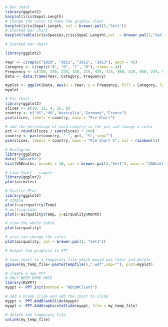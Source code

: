 ```{r}
# Bar chart
library(ggplot2)
barplot(iris$Sepal.Length)
# Change the color to make the graphic clear
barplot(iris$Sepal.Length, col = brewer.pal(5,"Set1"))
# Stacked bar chart
barplot(table(iris$Species,iris$Sepal.Length),col  = brewer.pal(3,"Set1"))
```


```{r}
# Stacked bar chart

library(ggplot2)

Year <- c(rep(c("2010", "2011", "2012", "2013"), each = 4))
Category <- c(rep(c("A", "B", "C", "D"), times = 4))
Frequency <- c(150, 250, 225, 345, 215, 435, 315, 360, 425, 650, 235, 690, 165, 465, 280, 255)
Data <- data.frame(Year, Category, Frequency)

myplot <- ggplot(Data, aes(x = Year, y = Frequency, fill = Category, label = Frequency)) + geom_bar(stat = "identity") + geom_text(size = 3, position = position_stack(vjust = 0.5))
myplot


```
```{r}
# Pie Chart
library(ggplot2)
slices <- c(10, 12, 4, 16, 8)
country <- c("US","UK","Australia","Germany","France")
pie(slices, labels = country, main = "Pie Chart")

# add the percentage of each country in the pie and change a color
pct <- round(slices / sum(slices) * 100)
country <- paste(country, " ", pct, "%", seq="")
pie(slices, labels = country, main = "Pie Chart %", col = rainbow(5))
```
```{r}
# Histogram
library(ggplot2)
data("VADeaths")
hist(VADeaths, breaks = 10, col = brewer.pal(3,"Set1"), main = "VADeaths")
```
```{r}
# Line Chart - simple
library(ggplot2)
plot(airmiles)
```
```{r}
# Scatter Plot
library(ggplot2)
# simple
plot(x=airquality$Temp)
# multivariate
plot(x=airquality$Temp, y=airquality$Month)

# view the whole table
plot(airquality)

# also can change the color
plot(airquality, col = brewer.pal(1, "Set1"))
```

```{r}
# Output the graphics to PPT

# save chart to a temporary file which would use later and delete
ggsave(my_temp_file<-paste(tempfile(),".wmf",sep=""), plot=myplot)

# create a new PPT
# ONLY NEED DONE ONCE
library(R2PPT)
myppt <- PPT.Init(method = "RDCOMClient")

# add a blank slide and add the chart to slide
myppt <- PPT.AddBlankSlide(myppt)
myppt <- PPT.AddGraphicstoSlide(myppt, file = my_temp_file)

# delete the temporary file
unlink(my_temp_file)
```

